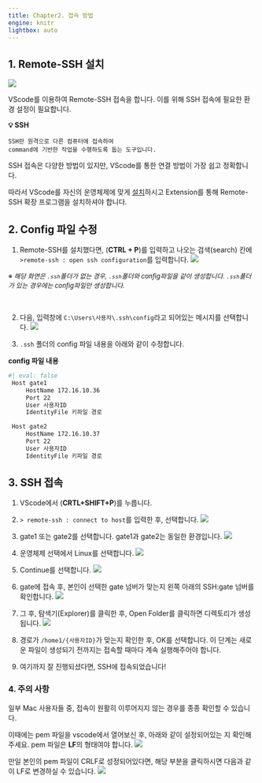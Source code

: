 ```yaml
---
title: Chapter2. 접속 방법
engine: knitr
lightbox: auto
---
```


## 1. Remote-SSH 설치 {.unnumbered}

![](./jpg/extension_2.jpg)

VScode를 이용하여 Remote-SSH 접속을 합니다. 이를 위해 SSH 접속에 필요한 환경 설정이 필요합니다.

**💡 SSH**

    SSH란 원격으로 다른 컴퓨터에 접속하여 
    command에 기반한 작업을 수행하도록 돕는 도구입니다.

SSH 접속은 다양한 방법이 있지만, VScode를 통한 연결 방법이 가장 쉽고 정확합니다. 

따라서 VScode를 자신의 운영체제에 맞게 [설치](https://code.visualstudio.com/download)하시고
Extension를 통해 Remote-SSH 확장 프로그램을 설치하셔야 합니다. 




## 2. Config 파일 수정 {.unnumbered}

1. Remote-SSH를 설치했다면, (**CTRL + P**)를 입력하고 나오는 검색(search) 칸에 `>remote-ssh : open ssh configuration`를 입력합니다.
 ![](./jpg/remotessh_2.jpg)

<div style="font-size: 13px;">※ *해당 화면은 `.ssh`폴더가 없는 경우, `.ssh`폴더와 config파일을 같이 생성합니다. `.ssh`폴더가 있는 경우에는 config파일만 생성합니다.*</div>
<br>

2. 다음, 입력창에 `C:\Users\사용자\.ssh\config`라고 되어있는 메시지를 선택합니다.
 ![](./jpg/config_2.jpg)

3. `.ssh` 폴더의 config 파일 내용을 아래와 같이 수정합니다.


**config 파일 내용**

```bash
#| eval: false
 Host gate1
     HostName 172.16.10.36
     Port 22
     User 사용자ID
     IdentityFile 키파일 경로

 Host gate2
     HostName 172.16.10.37
     Port 22
     User 사용자ID
     IdentityFile 키파일 경로
```



## 3. SSH 접속 {.unnumbered}

1. VScode에서 (**CRTL+SHIFT+P**)를 누릅니다.

2. `> remote-ssh : connect to host`를 입력한 후, 선택합니다.
 ![](./jpg/step1_2.jpg)

3. gate1 또는 gate2를 선택합니다. gate1과 gate2는 동일한 환경입니다.
 ![](./jpg/step2_2.jpg)

4. 운영체제 선택에서 Linux를 선택합니다.
 ![](./jpg/step3_2.jpg)

5. Continue를 선택합니다.
 ![](./jpg/step4_2.jpg)

6. gate에 접속 후, 본인이 선택한 gate 넘버가 맞는지 왼쪽 아래의 SSH:gate 넘버를 확인합니다.
 ![](./jpg/step5_2.jpg)

7. 그 후, 탐색기(Explorer)를 클릭한 후, Open Folder를 클릭하면 디렉토리가 생성됩니다.
 ![](./jpg/step6_2.jpg)

8. 경로가 `/home1/{사용자ID}`가 맞는지 확인한 후, OK를 선택합니다. 이 단계는 새로운 파일이 생성되기 전까지는 접속할 때마다 계속 실행해주어야 합니다.

9. 여기까지 잘 진행되셨다면, SSH에 접속되었습니다!



### 4. 주의 사항 {.unnumbered}

일부 Mac 사용자들 중, 접속이 원활히 이루어지지 않는 경우를 종종 확인할 수 있습니다.

이때에는 pem 파일을 vscode에서 열어보신 후, 아래와 같이 설정되어있는 지 확인해주세요.
pem 파일은 **LF**의 형태여야 합니다.
![](./jpg/mac_lf.jpg)

만일 본인의 pem 파일이 CRLF로 성정되어있다면, 해당 부분을 클릭하시면 다음과 같이 LF로 변경하실 수 있습니다.
![](./jpg/mac_crlf.jpg)
